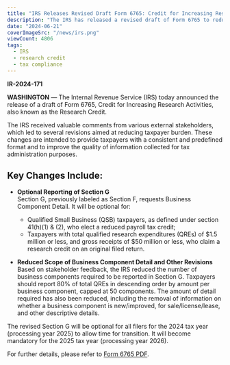 ```yaml
---
title: "IRS Releases Revised Draft Form 6765: Credit for Increasing Research Activities"
description: "The IRS has released a revised draft of Form 6765 to reduce taxpayer burden and improve information reporting for the Research Credit following public comments."
date: "2024-06-21"
coverImageSrc: "/news/irs.png"
viewCount: 4806
tags:
  - IRS
  - research credit
  - tax compliance
---
```


**IR-2024-171**

**WASHINGTON** — The Internal Revenue Service (IRS) today announced the release of a draft of Form 6765, Credit for Increasing Research Activities, also known as the Research Credit.

The IRS received valuable comments from various external stakeholders, which led to several revisions aimed at reducing taxpayer burden. These changes are intended to provide taxpayers with a consistent and predefined format and to improve the quality of information collected for tax administration purposes.

## Key Changes Include:

- **Optional Reporting of Section G**  
  Section G, previously labeled as Section F, requests Business Component Detail. It will be optional for:
  - Qualified Small Business (QSB) taxpayers, as defined under section 41(h)(1) & (2), who elect a reduced payroll tax credit;
  - Taxpayers with total qualified research expenditures (QREs) of $1.5 million or less, and gross receipts of $50 million or less, who claim a research credit on an original filed return.

- **Reduced Scope of Business Component Detail and Other Revisions**  
  Based on stakeholder feedback, the IRS reduced the number of business components required to be reported in Section G. Taxpayers should report 80% of total QREs in descending order by amount per business component, capped at 50 components. The amount of detail required has also been reduced, including the removal of information on whether a business component is new/improved, for sale/license/lease, and other descriptive details.

The revised Section G will be optional for all filers for the 2024 tax year (processing year 2025) to allow time for transition. It will become mandatory for the 2025 tax year (processing year 2026).

For further details, please refer to [Form 6765 PDF](https://www.irs.gov/pub/irs-dft/f6765--dft.pdf).